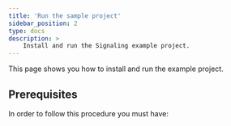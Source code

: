 ```yaml
---
title: 'Run the sample project'
sidebar_position: 2
type: docs
description: >
    Install and run the Signaling example project.
---
```




This page shows you how to install and run the <Vg k="SIG" /> example project.

## Prerequisites

In order to follow this procedure you must have:

<Prerequites />

<GetStartedSDK  product="Signaling" company="Agora" sdk="Signaling SDK" client="app" />
